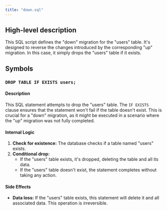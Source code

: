 ```yaml
---
title: "down.sql"
---
```


## High-level description
This SQL script defines the "down" migration for the "users" table. It's designed to reverse the changes introduced by the corresponding "up" migration. In this case, it simply drops the "users" table if it exists.

## Symbols

### `DROP TABLE IF EXISTS users;`
#### Description
This SQL statement attempts to drop the "users" table. The `IF EXISTS` clause ensures that the statement won't fail if the table doesn't exist. This is crucial for a "down" migration, as it might be executed in a scenario where the "up" migration was not fully completed.

#### Internal Logic
1. **Check for existence:** The database checks if a table named "users" exists.
2. **Conditional drop:**
   - If the "users" table exists, it's dropped, deleting the table and all its data.
   - If the "users" table doesn't exist, the statement completes without taking any action.

#### Side Effects
- **Data loss:** If the "users" table exists, this statement will delete it and all associated data. This operation is irreversible.
